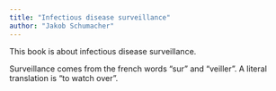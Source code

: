```yaml
---
title: "Infectious disease surveillance"
author: "Jakob Schumacher"
---
```


This book is about infectious disease surveillance. 

Surveillance comes from the french words "sur" and "veiller". A literal translation is "to watch over". 


